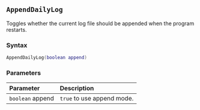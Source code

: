 ::: {.minipage data-latex="{\textwidth}"}
## `AppendDailyLog`

Toggles whether the current log file should be appended\index{log report!settings} when the program restarts.

### Syntax {-}

``` .lua
AppendDailyLog(boolean append)
```

### Parameters {-}

**Parameter** | **Description**
| :-- | :-- |
| `boolean` append | `true` to use append mode. |
:::
